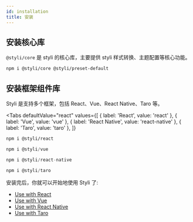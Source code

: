 ```yaml
---
id: installation
title: 安装
---
```



## 安装核心库

`@styli/core` 是 styli 的核心库，主要提供 styli 样式转换、主题配置等核心功能。

```bash
npm i @styli/core @styli/preset-default
```

## 安装框架组件库

Styli 是支持多个框架，包括 React、Vue、React Native、Taro 等。

<Tabs
  defaultValue="react"
  values={[
    { label: 'React', value: 'react' },
    { label: 'Vue', value: 'vue' },
    { label: 'React Native', value: 'react-native' },
    { label: 'Taro', value: 'taro' },
  ]}
>
  <TabItem value="react">


```bash
npm i @styli/react
```

  </TabItem>
  <TabItem value="vue">


```js
npm i @styli/vue
```

  </TabItem>


  <TabItem value="react-native">


```js
npm i @styli/react-native
```

  </TabItem>


  <TabItem value="taro">


```js
npm i @styli/taro
```

  </TabItem>
</Tabs>


安装完后，你就可以开始地使用 Styli 了:

- [Use with React](/docs/use-with-react)
- [Use with Vue](/docs/use-with-vue)
- [Use with React Native](/docs/use-with-rn)
- [Use with Taro](/docs/use-with-taro)
